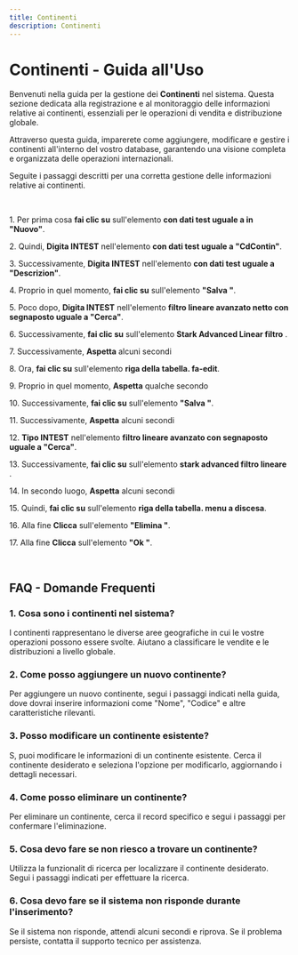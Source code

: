 ```yaml
---
title: Continenti
description: Continenti
---
```

# Continenti \- Guida all\'Uso

Benvenuti nella guida per la gestione dei **Continenti** nel sistema\. Questa sezione  dedicata alla registrazione e al monitoraggio delle informazioni relative ai continenti\, essenziali per le operazioni di vendita e distribuzione globale\.

Attraverso questa guida\, imparerete come aggiungere\, modificare e gestire i continenti all\'interno del vostro database\, garantendo una visione completa e organizzata delle operazioni internazionali\.

Seguite i passaggi descritti per una corretta gestione delle informazioni relative ai continenti\.

&nbsp;

1\. Per prima cosa **fai clic su** sull\'elemento **con dati test uguale a in \"Nuovo\"**\.

2\. Quindi\, **Digita INTEST** nell\'elemento **con dati test uguale a \"CdContin\"**\.

3\. Successivamente\, **Digita INTEST** nell\'elemento **con dati test uguale a \"Descrizion\"**\.

4\. Proprio in quel momento\, **fai clic su** sull\'elemento **\"Salva \"**\.

5\. Poco dopo\, **Digita INTEST** nell\'elemento **filtro lineare avanzato netto con segnaposto uguale a \"Cerca\"**\.

6\. Successivamente\, **fai clic su** sull\'elemento **Stark Advanced Linear filtro** \.

7\. Successivamente\, **Aspetta** alcuni secondi

8\. Ora\, **fai clic su** sull\'elemento **riga della tabella\. fa\-edit**\.

9\. Proprio in quel momento\, **Aspetta** qualche secondo

10\. Successivamente\, **fai clic su** sull\'elemento **\"Salva \"**\.

11\. Successivamente\, **Aspetta** alcuni secondi

12\. **Tipo INTEST** nell\'elemento **filtro lineare avanzato con segnaposto uguale a \"Cerca\"**\.

13\. Successivamente\, **fai clic su** sull\'elemento **stark advanced filtro lineare** \.

14\. In secondo luogo\, **Aspetta** alcuni secondi

15\. Quindi\, **fai clic su** sull\'elemento **riga della tabella\. menu a discesa**\.

16\. Alla fine **Clicca** sull\'elemento **\"Elimina \"**\.

17\. Alla fine **Clicca** sull\'elemento **\"Ok \"**\.

&nbsp;

## FAQ \- Domande Frequenti

### 1\. **Cosa sono i continenti nel sistema\?**

I continenti rappresentano le diverse aree geografiche in cui le vostre operazioni possono essere svolte\. Aiutano a classificare le vendite e le distribuzioni a livello globale\.

### 2\. **Come posso aggiungere un nuovo continente\?**

Per aggiungere un nuovo continente\, segui i passaggi indicati nella guida\, dove dovrai inserire informazioni come \"Nome\"\, \"Codice\" e altre caratteristiche rilevanti\.

### 3\. **Posso modificare un continente esistente\?**

S\, puoi modificare le informazioni di un continente esistente\. Cerca il continente desiderato e seleziona l\'opzione per modificarlo\, aggiornando i dettagli necessari\.

### 4\. **Come posso eliminare un continente\?**

Per eliminare un continente\, cerca il record specifico e segui i passaggi per confermare l\'eliminazione\.

### 5\. **Cosa devo fare se non riesco a trovare un continente\?**

Utilizza la funzionalit di ricerca per localizzare il continente desiderato\. Segui i passaggi indicati per effettuare la ricerca\.

### 6\. **Cosa devo fare se il sistema non risponde durante l\'inserimento\?**

Se il sistema non risponde\, attendi alcuni secondi e riprova\. Se il problema persiste\, contatta il supporto tecnico per assistenza\.
